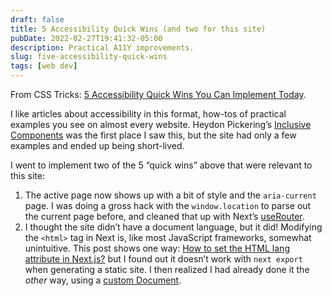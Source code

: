 ```yaml
---
draft: false
title: 5 Accessibility Quick Wins (and two for this site)
pubDate: 2022-02-27T19:41:32-05:00
description: Practical A11Y improvements.
slug: five-accessibility-quick-wins
tags: [web dev]
---
```

From CSS Tricks: [5 Accessibility Quick Wins You Can Implement Today](https://css-tricks.com/5-accessibility-quick-wins-you-can-implement-today/).

I like articles about accessibility in this format, how-tos of practical examples you see on almost every website. Heydon Pickering’s [Inclusive Components](https://inclusive-components.design) was the first place I saw this, but the site had only a few examples and ended up being short-lived.

I went to implement two of the 5 “quick wins” above that were relevant to this site:

1. The active page now shows up with a bit of style and the `aria-current` page. I was doing a gross hack with the `window.location` to parse out the current page before, and cleaned that up with Next’s [useRouter](https://nextjs.org/docs/api-reference/next/router).
2. I thought the site didn’t have a document language, but it did! Modifying the `<html>` tag in Next is, like most JavaScript frameworks, somewhat unintuitive. This post shows one way: [How to set the HTML lang attribute in Next.js?](https://melvingeorge.me/blog/set-html-lang-attribute-in-nextjs) but I found out it doesn’t work with `next export` when generating a static site. I then realized I had already done it the _other_ way, using a [custom Document](https://nextjs.org/docs/advanced-features/custom-document).